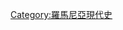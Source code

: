 {{Commons category|Romania in the 17th century}}
{{Century in country category|16|17|16|18|2|羅馬尼亞|歐洲|}}
[[Category:羅馬尼亞現代史|Category:羅馬尼亞現代史]]
